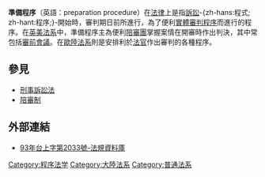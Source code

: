 {{legal}}

'''準備程序'''（英語：preparation procedure）在[[法律|法律]]上是指[[訴訟|訴訟]]-{zh-hans:程式; zh-hant:程序;}-開始時，審判期日前所進行，為了便利[[實體審判程序|實體審判程序]]而進行的程序。在[[英美法系|英美法系]]中，準備程序主為便利[[陪審團|陪審團]]掌握案情在開審時作出判決，其中常包括[[審前會議|審前會議]]。在[[歐陸法系|歐陸法系]]則是安排利於[[法官|法官]]作出審判的各種程序。

==參見==
*[[刑事訴訟法|刑事訴訟法]]
*[[陪審制|陪審制]]

==外部連結==
*[https://law.moj.gov.tw/LawClass/ExContent.aspx?ty=J&JC=B&JNO=2033&JYEAR=93&JNUM=001&JCASE=%E5%8F%B0%E4%B8%8A 93年台上字第2033號-法規資料庫] {{Wayback|url=https://law.moj.gov.tw/LawClass/ExContent.aspx?ty=J&JC=B&JNO=2033&JYEAR=93&JNUM=001&JCASE=%E5%8F%B0%E4%B8%8A |date=20200925173231 }}

{{Jurisprudence|state=collapsed}}
{{law-stub}}

[[Category:程序法学|Category:程序法学]]
[[Category:大陸法系|Category:大陸法系]]
[[Category:普通法系|Category:普通法系]]